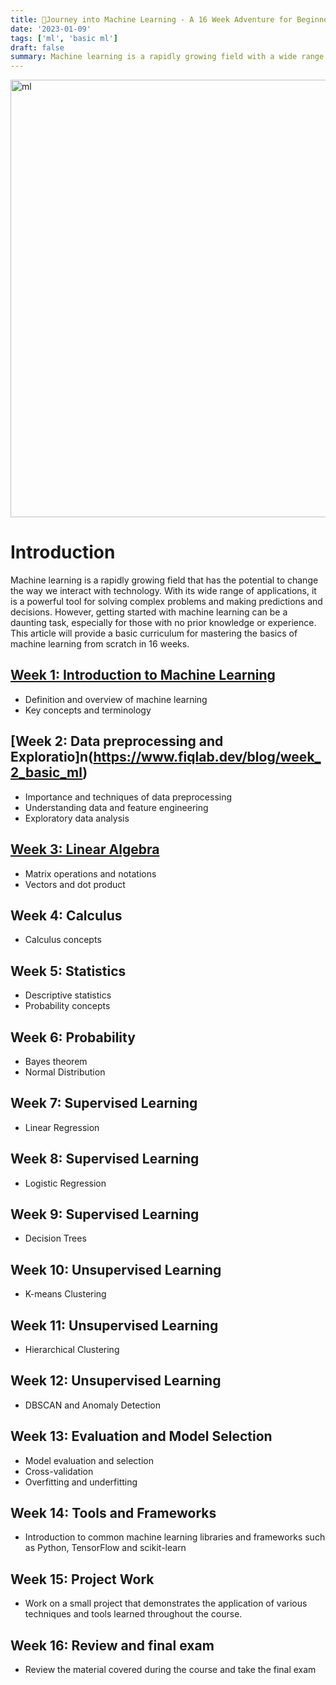 ```yaml
---
title: 📘Journey into Machine Learning - A 16 Week Adventure for Beginners
date: '2023-01-09'
tags: ['ml', 'basic ml']
draft: false
summary: Machine learning is a rapidly growing field with a wide range of applications, from self-driving cars to personalizing recommendations on streaming platforms. If you want to master machine learning, it's important to have a strong foundation in the fundamental concepts.
---
```


<div className="grid place-items-center">
  <img
    className="inline rounded-lg"
    src="https://images.squarespace-cdn.com/content/v1/5feb53185d3dab691b47361b/1609930650139-9NRI63XUJ29Y7E9LEA9G/12eca-machine-learning.gif"
    alt="ml"
    width="700"
    height="700"
  />
</div>

# Introduction
Machine learning is a rapidly growing field that has the potential to change the way we interact with technology. With its wide range of applications, it is a powerful tool for solving complex problems and making predictions and decisions. However, getting started with machine learning can be a daunting task, especially for those with no prior knowledge or experience. This article will provide a basic curriculum for mastering the basics of machine learning from scratch in 16 weeks.

## [Week 1: Introduction to Machine Learning](https://www.fiqlab.dev/blog/week_1_basic_ml)
- Definition and overview of machine learning
- Key concepts and terminology

## [Week 2: Data preprocessing and Exploratio]n(https://www.fiqlab.dev/blog/week_2_basic_ml)
- Importance and techniques of data preprocessing
- Understanding data and feature engineering
- Exploratory data analysis

## [Week 3: Linear Algebra](https://www.fiqlab.dev/blog/week_3_basic_ml)
- Matrix operations and notations
- Vectors and dot product

## Week 4: Calculus
- Calculus concepts

## Week 5: Statistics
- Descriptive statistics
- Probability concepts

## Week 6: Probability
- Bayes theorem
- Normal Distribution

## Week 7: Supervised Learning
- Linear Regression

## Week 8: Supervised Learning
- Logistic Regression

## Week 9: Supervised Learning
- Decision Trees

## Week 10: Unsupervised Learning
- K-means Clustering

## Week 11: Unsupervised Learning
- Hierarchical Clustering

## Week 12: Unsupervised Learning
- DBSCAN and Anomaly Detection

## Week 13: Evaluation and Model Selection
- Model evaluation and selection
- Cross-validation
- Overfitting and underfitting

## Week 14: Tools and Frameworks
- Introduction to common machine learning libraries and frameworks such as Python, TensorFlow and scikit-learn

## Week 15: Project Work
- Work on a small project that demonstrates the application of various techniques and tools learned throughout the course.

## Week 16: Review and final exam
- Review the material covered during the course and take the final exam